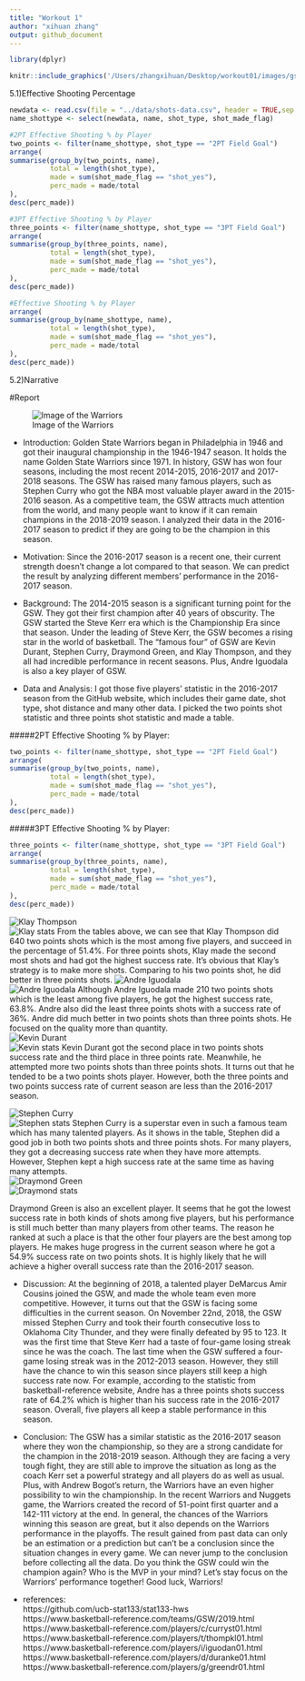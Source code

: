 ```yaml
---
title: "Workout 1"
author: "xihuan zhang"
output: github_document
---
```


```r
library(dplyr)
```


```r
knitr::include_graphics('/Users/zhangxihuan/Desktop/workout01/images/gsw-shot-chart.png', auto_pdf = getOption('knitr.graphics.auto_pdf', FALSE) )
```

5.1)Effective Shooting Percentage
```r
newdata <- read.csv(file = "../data/shots-data.csv", header = TRUE,sep = ",")
name_shottype <- select(newdata, name, shot_type, shot_made_flag)
```

```r
#2PT Effective Shooting % by Player
two_points <- filter(name_shottype, shot_type == "2PT Field Goal")
arrange(
summarise(group_by(two_points, name),
          total = length(shot_type),
          made = sum(shot_made_flag == "shot_yes"), 
          perc_made = made/total 
),
desc(perc_made))
```

```r
#3PT Effective Shooting % by Player
three_points <- filter(name_shottype, shot_type == "3PT Field Goal")
arrange(
summarise(group_by(three_points, name),
          total = length(shot_type),
          made = sum(shot_made_flag == "shot_yes"), 
          perc_made = made/total 
),
desc(perc_made))
```

```r
#Effective Shooting % by Player
arrange(
summarise(group_by(name_shottype, name),
          total = length(shot_type),
          made = sum(shot_made_flag == "shot_yes"), 
          perc_made = made/total 
),
desc(perc_made))
```

5.2)Narrative      

#Report


![Image of the Warriors](https://qph.fs.quoracdn.net/main-qimg-ec232d1c77da1599213e14b078d5b476)    

* Introduction: Golden State Warriors began in Philadelphia in 1946 and got their inaugural championship in the 1946-1947 season. It holds the name Golden State Warriors since 1971. In history, GSW has won four seasons, including the most recent 2014-2015, 2016-2017 and 2017-2018 seasons. The GSW has raised many famous players, such as Stephen Curry who got the NBA most valuable player award in the 2015-2016 season. As a competitive team, the GSW attracts much attention from the world, and many people want to know if it can remain champions in the 2018-2019 season. I analyzed their data in the 2016-2017 season to predict if they are going to be the champion in this season.

* Motivation: Since the 2016-2017 season is a recent one, their current strength doesn’t change a lot compared to that season. We can predict the result by analyzing different members’ performance in the 2016-2017 season. 

* Background:  The 2014-2015 season is a significant turning point for the GSW. They got their first champion after 40 years of obscurity. The GSW started the Steve Kerr era which is the Championship Era since that season. Under the leading of Steve Kerr, the GSW becomes a rising star in the world of basketball. The “famous four” of GSW are Kevin Durant, Stephen Curry, Draymond Green, and Klay Thompson, and they all had incredible performance in recent seasons. Plus, Andre Iguodala is also a key player of GSW.

* Data and Analysis: I got those five players’ statistic in the 2016-2017 season from the GitHub website, which includes their game date, shot type, shot distance and many other data. I picked the two points shot statistic and three points shot statistic and made a table.

#####2PT Effective Shooting % by Player:

```r
two_points <- filter(name_shottype, shot_type == "2PT Field Goal")
arrange(
summarise(group_by(two_points, name),
          total = length(shot_type),
          made = sum(shot_made_flag == "shot_yes"), 
          perc_made = made/total 
),
desc(perc_made))
```


#####3PT Effective Shooting % by Player:
```r
three_points <- filter(name_shottype, shot_type == "3PT Field Goal")
arrange(
summarise(group_by(three_points, name),
          total = length(shot_type),
          made = sum(shot_made_flag == "shot_yes"), 
          perc_made = made/total 
),
desc(perc_made))
```

![Klay Thompson](https://media.gettyimages.com/photos/klay-thompson-of-the-golden-state-warriors-poses-for-a-portrait-with-picture-id970201180)      
![Klay stats](/Users/zhangxihuan/Desktop/playerstats/Klay\ stats.png)
From the tables above, we can see that Klay Thompson did 640 two points shots which is the most among five players, and succeed in the percentage of 51.4%. For three points shots, Klay made the second most shots and had got the highest success rate. It’s obvious that Klay’s strategy is to make more shots. Comparing to his two points shot, he did better in three points shots. 
![Andre Iguodala](https://www.gannett-cdn.com/-mm-/7349fb2ec8fa6eae87731d37a08df41a4a952655/c=320-223-4187-2408/local/-/media/2018/05/31/USATODAY/USATODAY/636633217332508663-2018-05-30-Andre-Iguodala.jpg?width=3200&height=1680&fit=crop)     
![Andre Iguodala](/Users/zhangxihuan/Desktop/playerstats/Andre.png)
Although Andre Iguodala made 210 two points shots which is the least among five players, he got the highest success rate, 63.8%. Andre also did the least three points shots with a success rate of 36%. Andre did much better in two points shots than three points shots. He focused on the quality more than quantity.     
![Kevin Durant](https://static01.nyt.com/images/2017/04/07/sports/07durant-web1/07durant-web1-articleLarge.jpg?quality=75&auto=webp&disable=upscale)   
![Kevin stats](/Users/zhangxihuan/Desktop/playerstats/Kevin.png)
Kevin Durant got the second place in two points shots success rate and the third place in three points rate. Meanwhile, he attempted more two points shots than three points shots. It turns out that he tended to be a two points shots player. However, both the three points and two points success rate of current season are less than the 2016-2017 season.      

![Stephen Curry](https://cdn.vox-cdn.com/thumbor/QnyGzZIeq92Mba_HwcQ87qUmBzU=/0x0:3915x2613/1200x800/filters:focal(1706x113:2332x739)/cdn.vox-cdn.com/uploads/chorus_image/image/59594853/usa_today_10816472.1525210208.jpg)   
![Stephen stats](/Users/zhangxihuan/Desktop/playerstats/stephen\ stats\ AM.png)
Stephen Curry is a superstar even in such a famous team which has many talented players. As it shows in the table, Stephen did a good job in both two points shots and three points shots. For many players, they got a decreasing success rate when they have more attempts. However, Stephen kept a high success rate at the same time as having many attempts.    
![Draymond Green](https://mk0slamonlinensgt39k.kinstacdn.com/wp-content/uploads/2017/11/Featured-Draymond.jpg)     
![Draymond stats](/Users/zhangxihuan/Desktop/playerstats/Draymond.png)

Draymond Green is also an excellent player. It seems that he got the lowest success rate in both kinds of shots among five players, but his performance is still much better than many players from other teams. The reason he ranked at such a place is that the other four players are the best among top players. He makes huge progress in the current season where he got a 54.9% success rate on two points shots. It is highly likely that he will achieve a higher overall success rate than the 2016-2017 season. 

* Discussion: At the beginning of 2018, a talented player DeMarcus Amir Cousins joined the GSW, and made the whole team even more competitive. However, it turns out that the GSW is facing some difficulties in the current season. On November 22nd, 2018, the GSW missed Stephen Curry and took their fourth consecutive loss to Oklahoma City Thunder, and they were finally defeated by 95 to 123. It was the first time that Steve Kerr had a taste of four-game losing streak since he was the coach. The last time when the GSW suffered a four-game losing streak was in the 2012-2013 season. However, they still have the chance to win this season since players still keep a high success rate now. For example, according to the statistic from basketball-reference website, Andre has a three points shots success rate of 64.2% which is higher than his success rate in the 2016-2017 season. Overall, five players all keep a stable performance in this season. 

* Conclusion: The GSW has a similar statistic as the 2016-2017 season where they won the championship, so they are a strong candidate for the champion in the 2018-2019 season. Although they are facing a very tough fight, they are still able to improve the situation as long as the coach Kerr set a powerful strategy and all players do as well as usual. Plus, with Andrew Bogot’s return, the Warriors have an even higher possibility to win the championship. In the recent Warriors and Nuggets game, the Warriors created the record of 51-point first quarter and a 142-111 victory at the end. In general, the chances of the Warriors winning this season are great, but it also depends on the Warriors performance in the playoffs. The result gained from past data can only be an estimation or a prediction but can’t be a conclusion since the situation changes in every game. We can never jump to the conclusion before collecting all the data. Do you think the GSW could win the champion again? Who is the MVP in your mind? Let’s stay focus on the Warriors’ performance together! Good luck, Warriors!


* references:   
https://github.com/ucb-stat133/stat133-hws      
https://www.basketball-reference.com/teams/GSW/2019.html  https://www.basketball-reference.com/players/c/curryst01.html    
https://www.basketball-reference.com/players/t/thompkl01.html    
https://www.basketball-reference.com/players/i/iguodan01.html    
https://www.basketball-reference.com/players/d/duranke01.html    
https://www.basketball-reference.com/players/g/greendr01.html
